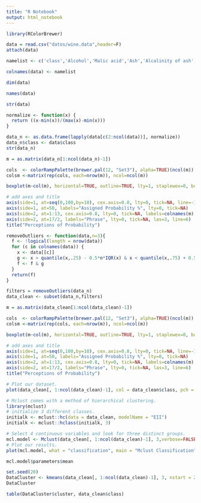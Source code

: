 ```yaml
---
title: "R Notebook"
output: html_notebook
---
```


```r
library(RColorBrewer)
```

```r
data = read.csv("datos/wine.data",header=F)
attach(data)
```

```r
namelist <- c('class','Alcohol','Malic acid','Ash','Alcalinity of ash','Magnesium','Total phenols','Flavanoids','Nonflavanoid phenols','Proanthocyanins','Color intensity','Hue','OD280/OD315 of diluted wines','Proline')
```

```r
colnames(data) <- namelist
```

```r
dim(data)
```

```r
names(data)
```

```r
str(data)
```


```r
normalize <- function(x) {
  return ((x-min(x))/(max(x)-min(x)))
}
```


```r
data_n <- as.data.frame(lapply(data[c(2:ncol(data))], normalize))
data_n$class <- data$class
str(data_n)
```

```r
m = as.matrix(data_n[1:ncol(data_n)-1])

cols  <- colorRampPalette(brewer.pal(12, "Set3"), alpha=TRUE)(ncol(m))
colsm <-matrix(rep(cols, each=nrow(m)), ncol=ncol(m))

boxplot(m~col(m), horizontal=TRUE, outline=TRUE, lty=1, staplewex=0, boxwex=0.8, boxlwd=1, medlwd=1, col=cols, xaxt="n", yaxt="n")

# add axes and title
axis(side=1, at=seq(0,100,by=10), cex.axis=0.8, lty=0, tick=NA, line=-1)
axis(side=1, at=50, labels="Assigned Probability %", lty=0, tick=NA)
axis(side=2, at=1:13, cex.axis=0.8, lty=0, tick=NA, labels=colnames(m), las=2)
axis(side=2, at=17/2, labels="Phrase", lty=0, tick=NA, las=3, line=6)
title("Perceptions of Probability")
```

```r
removeOutliers <- function(data,n=3){
  f <- !logical(length = nrow(data))
  for (c in colnames(data)) {
    x <- data[[c]]
    g <- x > quantile(x,.25) - 0.5*n*IQR(x) & x < quantile(x,.75) + 0.5*n*IQR(x)
    f <- f & g
  }
  return(f)
}
```


```r
filters = removeOutliers(data_n)
data_clean <- subset(data_n,filters)
```


```r
m = as.matrix(data_clean[1:ncol(data_clean)-1])

cols  <- colorRampPalette(brewer.pal(12, "Set3"), alpha=TRUE)(ncol(m))
colsm <-matrix(rep(cols, each=nrow(m)), ncol=ncol(m))

boxplot(m~col(m), horizontal=TRUE, outline=TRUE, lty=1, staplewex=0, boxwex=0.8, boxlwd=1, medlwd=1, col=cols, xaxt="n", yaxt="n")

# add axes and title
axis(side=1, at=seq(0,100,by=10), cex.axis=0.8, lty=0, tick=NA, line=-1)
axis(side=1, at=50, labels="Assigned Probability %", lty=0, tick=NA)
axis(side=2, at=1:13, cex.axis=0.8, lty=0, tick=NA, labels=colnames(m), las=2)
axis(side=2, at=17/2, labels="Phrase", lty=0, tick=NA, las=3, line=6)
title("Perceptions of Probability")
```

```r
# Plot our dataset.
plot(data_clean[, 1:ncol(data_clean)-1], col = data_clean$class, pch = 18, main = "Fisher's Wine Dataset")
```

```r
# Mclust comes with a method of hierarchical clustering. 
library(mclust)
# initialize 3 different classes.
initialk <- mclust::hc(data = data_clean, modelName = "EII")
initialk <- mclust::hclass(initialk, 3)
```


```r
# Select 4 continuous variables and look for three distinct groups.
mcl.model <- Mclust(data_clean[, 1:ncol(data_clean)-1], 3,verbose=FALSE)
# Plot our results.
plot(mcl.model, what = "classification", main = "Mclust Classification")
```

```r
mcl.model$parameters$mean
```


```r
set.seed(20)
DataCluster <- kmeans(data_clean[, 1:ncol(data_clean)-1], 3, nstart = 20)
DataCluster
```


```r
table(DataCluster$cluster, data_clean$class)
```